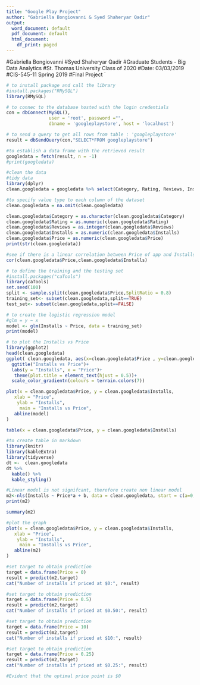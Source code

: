 ---
title: "Google Play Project"
author: "Gabriella Bongiovanni & Syed Shaheryar Qadir"
output:
  word_document: default
  pdf_document: default
  html_document:
    df_print: paged
---

#Gabriella Bongiovanni
#Syed Shaheryar Qadir
#Graduate Students - Big Data Analytics
#St. Thomas University Class of 2020
#Date: 03/03/2019
#CIS-545-11 Spring 2019
#Final Project
`
```{r}
# to install package and call the library
#install.packages("RMySQL")
library(RMySQL)
```
```{r}
# to connec to the database hosted with the login credentials
con = dbConnect(MySQL(),
                user = 'root', password ="",
                dbname = 'googleplaystore', host = 'localhost')
```

```{r}
# to send a query to get all rows from table : 'googleplaystore'
result = dbSendQuery(con,"SELECT*FROM googleplaystore")
```
```{r}
#to establish a data frame with the retrieved result
googledata = fetch(result, n = -1)
#print(googledata)
```

```{r}
#clean the data 
#tidy data
library(dplyr)
clean.googledata = googledata %>% select(Category, Rating, Reviews, Installs, Price)

```
```{r}
#to specify value type to each column of the dataset
clean.googledata = na.omit(clean.googledata)

clean.googledata$Category = as.character(clean.googledata$Category)
clean.googledata$Rating = as.numeric(clean.googledata$Rating)
clean.googledata$Reviews = as.integer(clean.googledata$Reviews)
clean.googledata$Installs = as.numeric(clean.googledata$Installs)
clean.googledata$Price = as.numeric(clean.googledata$Price)
print(str(clean.googledata))


```
```{r}
#see if there is a linear correlation between Price of app and Installs
cor(clean.googledata$Price,clean.googledata$Installs)
```

```{r}
# to define the training and the testing set
#install.packages("caTools")
library(caTools)
set.seed(100)
split <- sample.split(clean.googledata$Price,SplitRatio = 0.8)
training_set<- subset(clean.googledata,split==TRUE)
test_set<- subset(clean.googledata,split==FALSE)


```

```{r}

# to create the logistic regression model
#glm = y ~ x
model <- glm(Installs ~ Price, data = training_set)
print(model)


```
```{r}
# to plot the Installs vs Price
library(ggplot2)
head(clean.googledata)
ggplot( clean.googledata, aes(x=clean.googledata$Price , y=clean.googledata$Installs, color=clean.googledata$Installs)) + geom_point(size=5) + 
  ggtitle("Installs vs Price")+
  labs(y = "Installs", x = "Price")+
   theme(plot.title = element_text(hjust = 0.5))+
  scale_color_gradientn(colours = terrain.colors(7))
```
```{r}

plot(x = clean.googledata$Price, y = clean.googledata$Installs,
   xlab = "Price",
    ylab = "Installs",
     main = "Installs vs Price",
   abline(model)
) 
```
```{r}
table(x = clean.googledata$Price, y = clean.googledata$Installs)
```



```{r echo=FALSE, results='asis'}
#to create table in markdown
library(knitr)
library(kableExtra)
library(tidyverse)
dt <-  clean.googledata
dt %>% 
  kable() %>%
  kable_styling()
```

```{r}
#Linear model is not signifcant, therefore create non linear model
m2<-nls(Installs ~ Price*a + b, data = clean.googledata, start = c(a=0,b=0))
print(m2)

```
```{r}
summary(m2)
```

```{r}
#plot the graph
plot(x = clean.googledata$Price, y = clean.googledata$Installs,
   xlab = "Price",
    ylab = "Installs",
     main = "Installs vs Price",
   abline(m2)
) 
```

```{r}
#set target to obtain prediction
target = data.frame(Price = 0)
result = predict(m2,target)
cat("Number of installs if priced at $0:", result)
```

 
 
 
```{r}
#set target to obtain prediction
target = data.frame(Price = 0.5)
result = predict(m2,target)
cat("Number of installs if priced at $0.50:", result)
```


```{r}
#set target to obtain prediction
target = data.frame(Price = 10)
result = predict(m2,target)
cat("Number of installs if priced at $10:", result)
```

```{r}
#set target to obtain prediction
target = data.frame(Price = 0.25)
result = predict(m2,target)
cat("Number of installs if priced at $0.25:", result)
```

```{r}
#Evident that the optimal price point is $0
```

